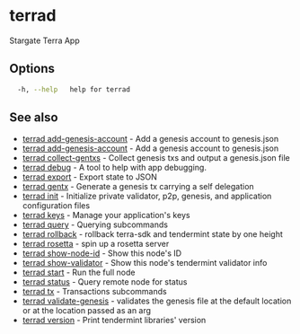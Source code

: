# terrad

Stargate Terra App

## Options

```sh Terrad
  -h, --help   help for terrad
```

## See also

* [terrad add-genesis-account](terrad_add-genesis-account.mdx)	 - Add a genesis account to genesis.json
* [terrad add-genesis-account](terrad_add-genesis-account.mdx)	 - Add a genesis account to genesis.json
* [terrad collect-gentxs](terrad_collect-gentxs.mdx)	 - Collect genesis txs and output a genesis.json file
* [terrad debug](terrad_debug.mdx)	 - A tool to help with app debugging.
* [terrad export](terrad_export.mdx)	 - Export state to JSON
* [terrad gentx](terrad_gentx.mdx)	 - Generate a genesis tx carrying a self delegation
* [terrad init](terrad_init.mdx)	 - Initialize private validator, p2p, genesis, and application configuration files
* [terrad keys](terrad_keys.mdx)	 - Manage your application's keys
* [terrad query](terrad_query.mdx)	 - Querying subcommands
* [terrad rollback](terrad_rollback.mdx)	 - rollback terra-sdk and tendermint state by one height
* [terrad rosetta](terrad_rosetta.mdx)	 - spin up a rosetta server
* [terrad show-node-id](terrad_show-node-id.mdx)	 - Show this node's ID
* [terrad show-validator](terrad_show-validator.mdx)	 - Show this node's tendermint validator info
* [terrad start](terrad_start.mdx)	 - Run the full node
* [terrad status](terrad_status.mdx)	 - Query remote node for status
* [terrad tx](terrad_tx.mdx)	 - Transactions subcommands
* [terrad validate-genesis](terrad_validate-genesis.mdx)	 - validates the genesis file at the default location or at the location passed as an arg
* [terrad version](terrad_version.mdx)	 - Print tendermint libraries' version


